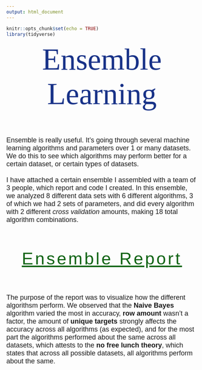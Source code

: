 ```yaml
---
output: html_document
---
```


```r
knitr::opts_chunk$set(echo = TRUE)
library(tidyverse)
```

<p id="title">Ensemble Learning</p>

<br><br>

<p id="desc">Ensemble is really useful. It's going through several machine learning algorithms and parameters over 1 or many datasets. We do this to see which algorithms may perform better for a certain dataset, or certain types of datasets.<br><br>I have attached a certain ensemble I assembled with a team of 3 people, which report and code I created. In this ensemble, we analyzed 8 different data sets with 6 different algorithms, 3 of which we had 2 sets of parameters, and did every algorithm with 2 different <i>cross validation</i> amounts, making 18 total algorithm combinations.</p>

<br><br>

<p id="section"><a id="section" href="ensemble.html">Ensemble Report</a></p>

<br><br>

<p id="desc">The purpose of the report was to visualize how the different algorithsm perform. We observed that the <strong>Naive Bayes</strong> algorithm varied the most in accuracy, <strong>row amount</strong> wasn't a factor, the amount of <strong>unique targets</strong> strongly affects the accuracy across all algorithms (as expected), and for the most part the algorithms performed about the same across all datasets, which attests to the <strong>no free lunch theory</strong>, which states that across all possible datasets, all algorithms perform about the same.</p>


<strong></strong>



<style>
@import url('https://fonts.googleapis.com/css?family=Bitter');
@import url('https://fonts.googleapis.com/css?family=Quicksand');
@import url('https://fonts.googleapis.com/css?family=Yanone+Kaffeesatz');
#title{
margin: auto;
text-align: center;
font-family: 'Bitter', serif;
color: #183288;
font-size: 80px;
}
#desc{
font-size: 18px;
font-family: 'Quicksand', sans-serif;
}
#section{
margin: auto;
text-align: center;
font-size: 45px;
font-family: 'Yanone Kaffeesatz', sans-serif;
color: #106414;
letter-spacing: 5px;
}
</style>